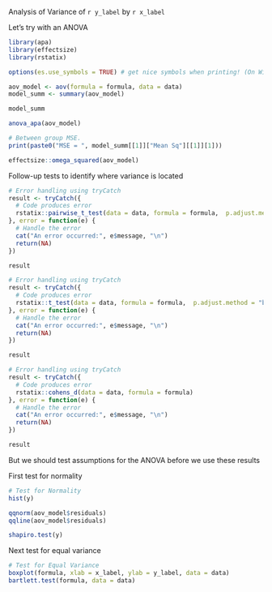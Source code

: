 
Analysis of Variance of `r y_label` by `r x_label`

Let's try with an ANOVA
```r
library(apa)
library(effectsize)
library(rstatix)

options(es.use_symbols = TRUE) # get nice symbols when printing! (On Windows, requires R >= 4.2.0)
```

```r
aov_model <- aov(formula = formula, data = data)
model_summ <- summary(aov_model)

model_summ
```


```r
anova_apa(aov_model)
```


```r
# Between group MSE.
print(paste0("MSE = ", model_summ[[1]]["Mean Sq"][[1]][1]))
```

```r

effectsize::omega_squared(aov_model)

```


Follow-up tests to identify where variance is located

```r



# Error handling using tryCatch
result <- tryCatch({
  # Code produces error
  rstatix::pairwise_t_test(data = data, formula = formula,  p.adjust.method = "bonferroni", detailed = TRUE, paired = FALSE)
}, error = function(e) {
  # Handle the error
  cat("An error occurred:", e$message, "\n")
  return(NA)
})

result

```

```r



# Error handling using tryCatch
result <- tryCatch({
  # Code produces error
  rstatix::t_test(data = data, formula = formula,  p.adjust.method = "bonferroni", detailed = TRUE, paired = FALSE)
}, error = function(e) {
  # Handle the error
  cat("An error occurred:", e$message, "\n")
  return(NA)
})

result

```


```r
# Error handling using tryCatch
result <- tryCatch({
  # Code produces error
  rstatix::cohens_d(data = data, formula = formula)
}, error = function(e) {
  # Handle the error
  cat("An error occurred:", e$message, "\n")
  return(NA)
})

result
```

But we should test assumptions for the ANOVA before we use these results

First test for normality

```r
# Test for Normality
hist(y)

qqnorm(aov_model$residuals)
qqline(aov_model$residuals)

shapiro.test(y)
```

Next test for equal variance

```r
# Test for Equal Variance
boxplot(formula, xlab = x_label, ylab = y_label, data = data)
bartlett.test(formula, data = data)
```

